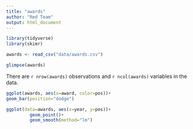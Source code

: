 ```yaml
---
title: "awards"
author: "Red Team"
output: html_document
---
```


```r
library(tidyverse) 
library(skimr)
```

```r
awards <- read_csv("data/awards.csv") 
```

```r
glimpse(awards)
```

There are `r nrow(awards)` observations and `r ncol(awards)` variables in the data.


```r
ggplot(awards, aes(x=award, color=pos))+
geom_bar(position="dodge")
```

```r
ggplot(data=awards, aes(x=year, y=pos))+
         geom_point()+
         geom_smooth(method="lm")
```


